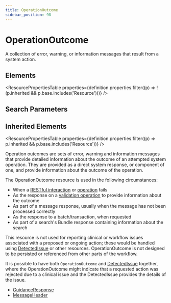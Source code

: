 ```yaml
---
title: OperationOutcome
sidebar_position: 98
---
```



# OperationOutcome

A collection of error, warning, or information messages that result from a system action.

<Tabs queryString="section">
  <TabItem value="schema" label="Schema" default>

## Elements

<ResourcePropertiesTable
  properties={definition.properties.filter((p) => !(p.inherited && p.base.includes('Resource')))}
/>

## Search Parameters

<SearchParamsTable searchParams={definition.searchParameters} />

## Inherited Elements

<ResourcePropertiesTable properties={definition.properties.filter((p) => p.inherited && p.base.includes('Resource'))} />

  </TabItem>
  <TabItem value="usage" label="Usage">
<div> <a name="scope"></a> <p> Operation outcomes are sets of error, warning and information messages that provide detailed information about the outcome of an attempted system operation.   They are provided as a direct system response, or component of one, and provide information about the outcome of the operation. </p> <p> The <Link to="/docs/api/fhir/resources/operationoutcome">OperationOutcome</Link> resource is used in the following circumstances: </p> <ul>  <li>When a <a href="https://www.hl7.org/fhir/http.html#operations">RESTful interaction</a> or <a href="https://www.hl7.org/fhir/operations.html">operation</a> fails</li>  <li>As the response on a <a href="https://www.hl7.org/fhir/http.html#validate">validation operation</a> to provide information about the outcome</li>  <li>As part of a message response, usually when the message has not been processed correctly</li>  <li>As the response to a batch/transaction, when requested</li>  <li>As part of a search's <Link to="/docs/api/fhir/resources/bundle">Bundle</Link> response containing information about the search</li> </ul> </div>
  </TabItem>
  <TabItem value="relationships" label="Relationships">
<div> <a name="bnr"></a> <p> This resource is not used for reporting clinical or workflow issues associated with a proposed or ongoing action;  these would be handled using <a href="/docs/api/fhir/resources/detectedissue">DetectedIssue</a> or other resources. <Link to="/docs/api/fhir/resources/operationoutcome">OperationOutcome</Link>   is not designed to be persisted or referenced from other parts of the workflow.  </p> <p> It is possible to have both <code>OperationOutcome</code> and <a href="/docs/api/fhir/resources/detectedissue">DetectedIssue</a> together, where the <Link to="/docs/api/fhir/resources/operationoutcome">OperationOutcome</Link> might  indicate that a requested action was rejected due to a clinical issue and the <Link to="/docs/api/fhir/resources/detectedissue">DetectedIssue</Link> provides the details of the issue. </p> </div>
  </TabItem>

  <TabItem value="referencedBy" label="Referenced By">
<ul><li><a href="/docs/api/fhir/resources/guidanceresponse">GuidanceResponse</a></li>
<li><a href="/docs/api/fhir/resources/messageheader">MessageHeader</a></li></ul>
  </TabItem>
</Tabs>
